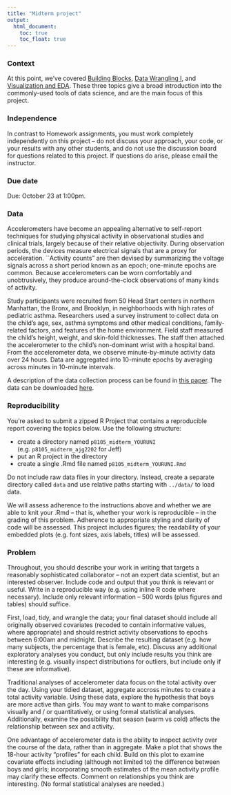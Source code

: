 ```yaml
---
title: "Midterm project"
output:
  html_document: 
    toc: true
    toc_float: true
---
```


### Context

At this point, we've covered [Building Blocks](topic_building_blocks.html), [Data Wrangling I](topic_data_wrangling_i.html), and [Visualization and EDA](topic_visualization_and_eda.html). These three topics give a broad introduction into the commonly-used tools of data science, and are the main focus of this project.

### Independence

In contrast to Homework assignments, you must work completely independently on this project -- do not discuss your approach, your code, or your results with any other students, and do not use the discussion board for questions related to this project. If questions do arise, please email the instructor.

### Due date

Due: October 23 at 1:00pm. 

### Data

Accelerometers have become an appealing alternative to self-report techniques for studying physical activity in observational studies and clinical trials, largely because of their relative objectivity. During observation periods, the devices measure electrical signals that are a proxy for acceleration. ``Activity counts" are then devised by summarizing the voltage signals across a short period known as an epoch; one-minute epochs are common. Because accelerometers can be worn comfortably and unobtrusively, they produce around-the-clock observations of many kinds of activity.

Study participants were recruited from 50 Head Start centers in northern Manhattan, the Bronx, and Brooklyn, in neighborhoods with high rates of pediatric asthma. Researchers used a survey instrument to collect data on the child’s age, sex, asthma symptoms and other medical conditions, family-related factors, and features of the home environment.  Field staff measured the child’s height, weight, and skin-fold thicknesses. The staff then attached the accelerometer to the child’s non-dominant wrist with a hospital band. From the accelerometer data, we observe minute-by-minute activity data over 24 hours. Data are aggregated into 10-minute epochs by averaging across minutes in 10-minute intervals.

A description of the data collection process can be found in [this paper](resources/headstart_paper.pdf). The data can be downloaded [here](data/headstart_data.xlsx).

### Reproducibility

You're asked to submit a zipped R Project that contains a reproducible report covering the topics below. Use the following structure:

* create a directory named `p8105_midterm_YOURUNI` (e.g. `p8105_midterm_ajg2202` for Jeff)
* put an R project in the directory
* create a single .Rmd file named `p8105_midterm_YOURUNI.Rmd`

Do not include raw data files in your directory. Instead, create a separate directory called `data` and use relative paths starting with `../data/` to load data. 

We will assess adherence to the instructions above and whether we are able to knit your .Rmd -- that is, whether your work is reproducible -- in the grading of this problem. Adherence to appropriate styling and clarity of code will be assessed. This project includes figures; the readability of your embedded plots (e.g. font sizes, axis labels, titles) will be assessed. 

### Problem

Throughout, you should describe your work in writing that targets a reasonably sophisticated collaborator -- not an expert data scientist, but an interested observer. Include code and output that you think is relevant or useful. Write in a reproducible way (e.g. using inline R code where necessary). Include only relevant information -- 500 words (plus figures and tables) should suffice.

First, load, tidy, and wrangle the data; your final dataset should include all originally observed covariates (recoded to contain informative values, where appropriate) and should restrict activity observations to epochs between 6:00am and midnight. Describe the resulting dataset (e.g. how many subjects, the percentage that is female, etc). Discuss any additional exploratory analyses you conduct, but only include results you think are interesting (e.g. visually inspect distributions for outliers, but include only if these are informative).

Traditional analyses of accelerometer data focus on the total activity over the day. Using your tidied dataset, aggregate accross minutes to create a total activity variable. Using these data, explore the hypothesis that boys are more active than girls. You may want to want to make comparisons visually and / or quantitatively, or using formal statistical analyses. Additionally, examine the possibility that season (warm vs cold) affects the relationship between sex and activity.

One advantage of accelerometer data is the ability to inspect activity over the course of the data, rather than in aggregate. Make a plot that shows the 18-hour activity "profiles" for each child. Build on this plot to examine covariate effects including (although not limited to) the difference between boys and girls; incorporating smooth estimates of the mean activity profile may clarify these effects. Comment on relationships you think are interesting. (No formal statistical analyses are needed.)




